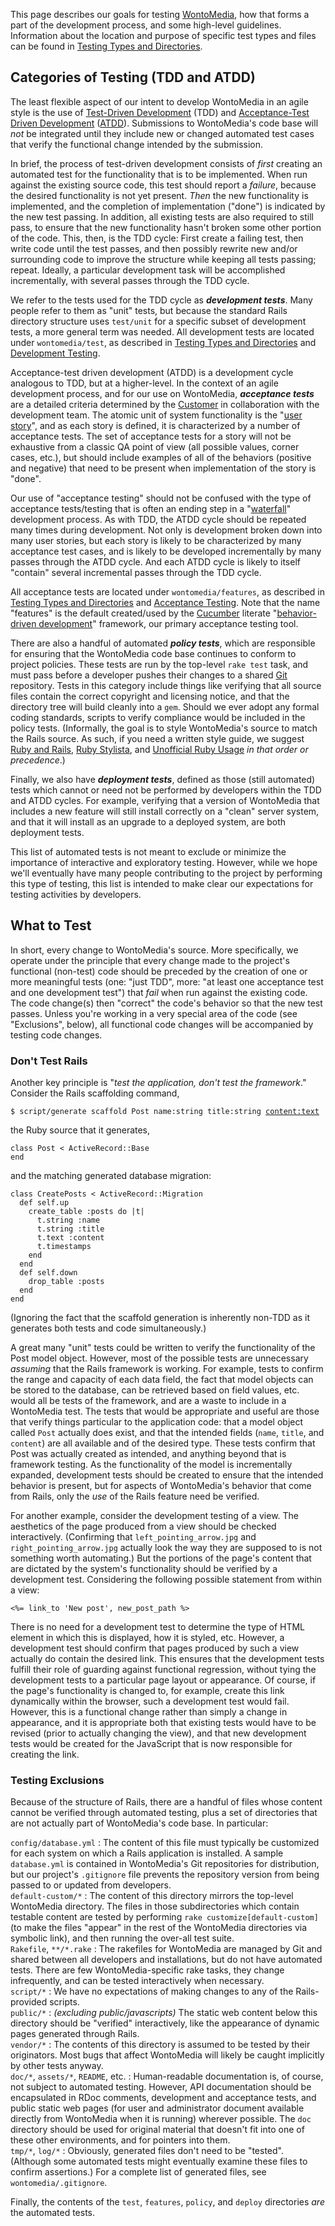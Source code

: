 <!-- Copyright (c)  2010  Glen E. Ivey
     Permission is granted to copy, distribute and/or modify this document
     under the terms of the GNU Free Documentation License, Version 1.3;
     with no Invariant Sections, no Front-Cover Texts, and no Back-Cover Texts.
     A copy of the license is in the file COPYING.DOCUMENTATION
  -->
This page describes our goals for testing [[WontoMedia]], how that forms a part of the development process, and some high-level guidelines.  Information about the location and purpose of specific test types and files can be found in [[Testing Types and Directories]].

== Categories of Testing (TDD and ATDD) ==

The least flexible aspect of our intent to develop WontoMedia in an agile style is the use of [[Wikipedia:Test_driven_development|Test-Driven Development]] (TDD) and [http://testdrivendeveloper.com/2008/04/02/AcceptanceTestDrivenDevelopmentExplained.aspx Acceptance-Test Driven Development] ([http://testobsessed.com/wordpress/wp-content/uploads/2008/12/atddexample.pdf ATDD]). Submissions to WontoMedia's code base will ''not'' be integrated until they include new or changed automated test cases that verify the functional change intended by the submission.

In brief, the process of test-driven development consists of ''first'' creating an automated test for the functionality that is to be implemented.  When run against the existing source code, this test should report a ''failure'', because the desired functionality is not yet present.  ''Then'' the new functionality is implemented, and the completion of implementation ("done") is indicated by the new test passing.  In addition, all existing tests are also required to still pass, to ensure that the new functionality hasn't broken some other portion of the code.  This, then, is the TDD cycle: First create a failing test, then write code until the test passes, and then possibly rewrite new and/or surrounding code to improve the structure while keeping all tests passing; repeat.  Ideally, a particular development task will be accomplished incrementally, with several passes through the TDD cycle.

We refer to the tests used for the TDD cycle as '''''development tests'''''.  Many people refer to them as "unit" tests, but because the standard Rails directory structure uses <tt>test/unit</tt> for a specific subset of development tests, a more general term was needed.  All development tests are located under <tt>wontomedia/test</tt>, as described in [[Testing Types and Directories]] and [[Development Testing]].

Acceptance-test driven development (ATDD) is a development cycle analogous to TDD, but at a higher-level.  In the context of an agile development process, and for our use on WontoMedia, '''''acceptance tests''''' are a detailed criteria determined by the [[Customer]] in collaboration with the development team.  The atomic unit of system functionality is the "[http://www.mountaingoatsoftware.com/article_view/27 user story]", and as each story is defined, it is characterized by a number of acceptance tests.  The set of acceptance tests for a story will not be exhaustive from a classic QA point of view (all possible values, corner cases, etc.), but should include examples of all of the behaviors (positive and negative) that need to be present when implementation of the story is "done".

Our use of "acceptance testing" should not be confused with the type of acceptance tests/testing that is often an ending step in a "[[Wikipedia:Waterfall_model|waterfall]]" development process.  As with TDD, the ATDD cycle should be repeated many times during development.  Not only is development broken down into many user stories, but each story is likely to be characterized by many acceptance test cases, and is likely to be developed incrementally by many passes through the ATDD cycle.  And each ATDD cycle is likely to itself "contain" several incremental passes through the TDD cycle.

All acceptance tests are located under <tt>wontomedia/features</tt>, as described in [[Testing Types and Directories]] and [[Acceptance Testing]].  Note that the name "features" is the default created/used by the [http://cukes.info/ Cucumber] literate "[http://en.wikipedia.org/wiki/Behavior_Driven_Development behavior-driven development]" framework, our primary acceptance testing tool.

There are also a handful of automated '''''policy tests''''', which are responsible for ensuring that the WontoMedia code base continues to conform to project policies.  These tests are run by the top-level <tt>rake test</tt> task, and must pass before a developer pushes their changes to a shared [[Git]] repository.  Tests in this category include things like verifying that all source files contain the correct copyright and licensing notice, and that the directory tree will build cleanly into a <tt>gem</tt>.  Should we ever adopt any formal coding standards, scripts to verify compliance would be included in the policy tests.  (Informally, the goal is to style WontoMedia's source to match the Rails source.  As such, if you need a written style guide, we suggest [http://www.pathf.com/blogs/ruby-and-rails-style-guide/ Ruby and Rails], [http://www.pathf.com/blogs/2008/10/ruby-stylista/ Ruby Stylista], and [http://www.caliban.org/ruby/rubyguide.shtml Unofficial Ruby Usage] ''in that order or precedence''.)

Finally, we also have '''''deployment tests''''', defined as those (still automated) tests which cannot or need not be performed by developers within the TDD and ATDD cycles.  For example, verifying that a version of WontoMedia that includes a new feature will still install correctly on a "clean" server system, and that it will install as an upgrade to a deployed system, are both deployment tests.

This list of automated tests is not meant to exclude or minimize the importance of interactive and exploratory testing.  However, while we hope we'll eventually have many people contributing to the project by performing this type of testing, this list is intended to make clear our expectations for testing activities by developers.

== What to  Test ==

In short, every change to WontoMedia's source.  More specifically, we operate under the principle that every change made to the project's functional (non-test) code should be preceded by the creation of one or more meaningful tests (one: "just TDD", more: "at least one acceptance test and one development test") that ''fail'' when run against the existing code.  The code change(s) then "correct" the code's behavior so that the new test passes.  Unless you're working in a very special area of the code (see "Exclusions", below), all functional code changes will be accompanied by testing code changes.

=== Don't Test Rails ===

Another key principle is "''test the application, don't test the framework''." Consider the Rails scaffolding command,

 $ script/generate scaffold Post name:string title:string content:text

the Ruby source that it generates,

 class Post < ActiveRecord::Base
 end

and the matching generated database migration:

 class CreatePosts < ActiveRecord::Migration
   def self.up
     create_table :posts do |t|
       t.string :name
       t.string :title
       t.text :content
       t.timestamps
     end
   end
   def self.down
     drop_table :posts
   end
 end

(Ignoring the fact that the scaffold generation is inherently non-TDD as it generates both tests and code simultaneously.)

A great many "unit" tests could be written to verify the functionality of the Post model object.  However, most of the possible tests are unnecessary ''assuming'' that the Rails framework is working.  For example, tests to confirm the range and capacity of each data field, the fact that model objects can be stored to the database, can be retrieved based on field values, etc. would all be tests of the framework, and are a waste to include in a WontoMedia test.  The tests that would be appropriate and useful are those that verify things particular to the application code: that a model object called <tt>Post</tt> actually does exist, and that the intended fields (<tt>name</tt>, <tt>title</tt>, and <tt>content</tt>) are all available and of the desired type.  These tests confirm that Post was actually created as intended, and anything beyond that is framework testing.  As the functionality of the model is incrementally expanded, development tests should be created to ensure that the intended behavior is present, but for aspects of WontoMedia's behavior that come from Rails, only the ''use'' of the Rails feature need be verified.

For another example, consider the development testing of a view.  The aesthetics of the page produced from a view should be checked interactively.  (Confirming that <tt>left_pointing_arrow.jpg</tt> and <tt>right_pointing_arrow.jpg</tt> actually look the way they are supposed to is not something worth automating.)  But the portions of the page's content that are dictated by the system's functionality should be verified by a development test.  Considering the following possible statement from within a view:

 <%= link_to 'New post', new_post_path %>

There is no need for a development test to determine the type of HTML element in which this is displayed, how it is styled, etc.  However, a development test should confirm that pages produced by such a view actually do contain the desired link.  This ensures that the development tests fulfill their role of guarding against functional regression, without tying the development tests to a particular page layout or appearance.  Of course, if the page's functionality is changed to, for example, create this link dynamically within the browser, such a development test would fail.  However, this is a functional change rather than simply a change in appearance, and it is appropriate both that existing tests would have to be revised (prior to actually changing the view), and that new development tests would be created for the JavaScript that is now responsible for creating the link.

=== Testing Exclusions ===

Because of the structure of Rails, there are a handful of files whose content cannot be verified through automated testing, plus a set of directories that are not actually part of WontoMedia's code base.  In particular:

; <tt>config/database.yml</tt> : The content of this file must typically be customized for each system on which a Rails application is installed.  A sample <tt>database.yml</tt> is contained in WontoMedia's Git repositories for distribution, but our project's <tt>.gitignore</tt> file prevents the repository version from being passed to or updated from developers.
; <tt>default-custom/*</tt> : The content of this directory mirrors the top-level WontoMedia directory.  The files in those subdirectories which contain testable content are tested by performing <tt>rake customize[default-custom]</tt> (to make the files "appear" in the rest of the WontoMedia directories via symbolic link), and then running the over-all test suite.
; <tt>Rakefile</tt>, <tt>**/*.rake</tt> : The rakefiles for WontoMedia are managed by Git and shared between all developers and installations, but do not have automated tests.  There are few WontoMedia-specific rake tasks, they change infrequently, and can be tested interactively when necessary.
; <tt>script/*</tt> : We have no expectations of making changes to any of the Rails-provided scripts.
; <tt>public/*</tt> : ''(excluding public/javascripts)'' The static web content below this directory should be "verified" interactively, like the appearance of dynamic pages generated through Rails.
; <tt>vendor/*</tt> : The contents of this directory is assumed to be tested by their originators.  Most bugs that affect WontoMedia will likely be caught implicitly by other tests anyway.
; <tt>doc/*</tt>, <tt>assets/*</tt>, <tt>README</tt>, etc. : Human-readable documentation is, of course, not subject to automated testing.  However, API documentation should be encapsulated in RDoc comments, development and acceptance tests, and public static web pages (for user and administrator document available directly from WontoMedia when it is running) wherever possible.  The <tt>doc</tt> directory should be used for original material that doesn't fit into one of these other environments, and for pointers into them.
; <tt>tmp/*</tt>, <tt>log/*</tt> : Obviously, generated files don't need to be "tested".  (Although some automated tests might eventually examine these files to confirm assertions.)  For a complete list of generated files, see <tt>wontomedia/.gitignore</tt>.

Finally, the contents of the <tt>test</tt>, <tt>features</tt>, <tt>policy</tt>, and <tt>deploy</tt> directories ''are'' the automated tests.
